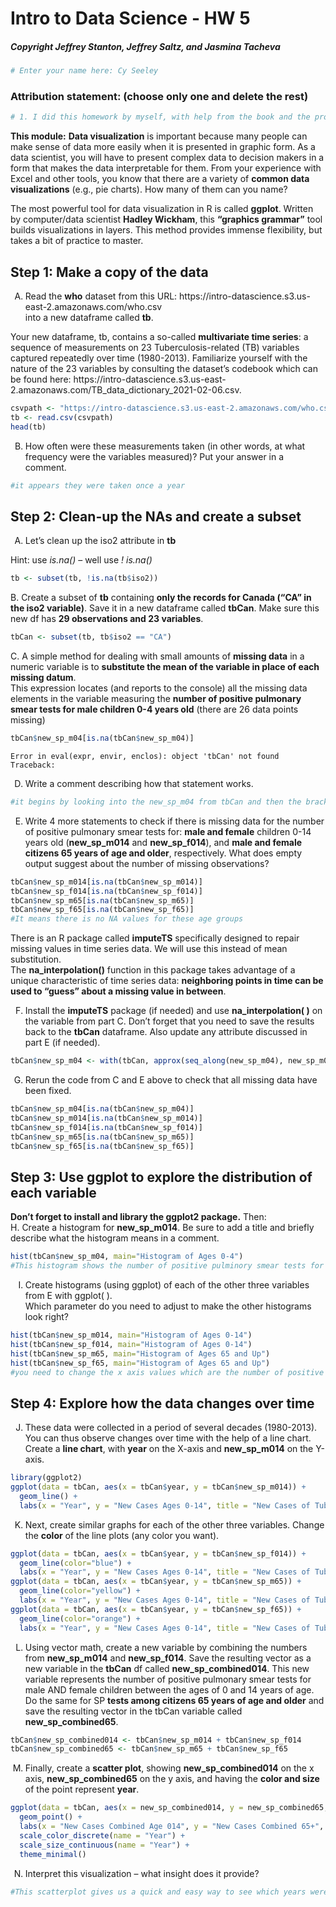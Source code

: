 # Intro to Data Science - HW 5
##### Copyright Jeffrey Stanton, Jeffrey Saltz, and Jasmina Tacheva

```{r}
# Enter your name here: Cy Seeley
```


### Attribution statement: (choose only one and delete the rest)


```{r}
# 1. I did this homework by myself, with help from the book and the professor.

```

**This module:** **Data visualization** is important because many people can make sense of data more easily when it is presented in graphic form. As a data scientist, you will have to present complex data to decision makers in a form that makes the data interpretable for them. From your experience with Excel and other tools, you know that there are a variety of **common data visualizations** (e.g., pie charts). How many of them can you name? <br>

The most powerful tool for data visualization in R is called **ggplot**. Written by computer/data scientist **Hadley Wickham**, this **“graphics grammar”** tool builds visualizations in layers. This method provides immense flexibility, but takes a bit of practice to master.


## Step 1: Make a copy of the data

A.	Read the **who** dataset from this URL: https://intro-datascience.s3.us-east-2.amazonaws.com/who.csv <br>
into a new dataframe called **tb**. 

Your new dataframe, tb, contains a so-called **multivariate time series**: a sequence of measurements on 23 Tuberculosis-related (TB) variables captured repeatedly over time (1980-2013). Familiarize yourself with the nature of the 23 variables by consulting the dataset’s codebook which can be found here: https://intro-datascience.s3.us-east-2.amazonaws.com/TB_data_dictionary_2021-02-06.csv.


```{r}
csvpath <- "https://intro-datascience.s3.us-east-2.amazonaws.com/who.csv"
tb <- read.csv(csvpath)
head(tb)
```

B.	How often were these measurements taken (in other words, at what frequency were the variables measured)? Put your answer in a comment. 


```{r}
#it appears they were taken once a year
```

## Step 2: Clean-up the NAs and create a subset

A.	Let's clean up the iso2 attribute in **tb** 

Hint: use *is.na()* -- well use *! is.na()* 


```{r}
tb <- subset(tb, !is.na(tb$iso2))
```

B. Create a subset of **tb** containing **only the records for Canada ("CA" in the iso2 variable)**. Save it in a new dataframe called **tbCan**. Make sure this new df has **29 observations and 23 variables**.


```{r}
tbCan <- subset(tb, tb$iso2 == "CA")
```

C. A simple method for dealing with small amounts of **missing data** in a numeric variable is to **substitute the mean of the variable in place of each missing datum**. <br>
This expression locates (and reports to the console) all the missing data elements in the variable measuring the **number of positive pulmonary smear tests for male children 0-4 years old** (there are 26 data points missing)


```{r}
tbCan$new_sp_m04[is.na(tbCan$new_sp_m04)]
```


    Error in eval(expr, envir, enclos): object 'tbCan' not found
    Traceback:



D.	Write a comment describing how that statement works.


```{r}
#it begins by looking into the new_sp_m04 from tbCan and then the brackets are essentially pulling out only the na values because of the is.na function
```

E.	Write 4 more statements to check if there is missing data for the number of positive pulmonary smear tests for: **male and female** children 0-14 years old (**new_sp_m014** and **new_sp_f014**), and **male and female citizens 65 years of age and older**, respectively. What does empty output suggest about the number of missing observations?


```{r}
tbCan$new_sp_m014[is.na(tbCan$new_sp_m014)]
tbCan$new_sp_f014[is.na(tbCan$new_sp_f014)]
tbCan$new_sp_m65[is.na(tbCan$new_sp_m65)]
tbCan$new_sp_f65[is.na(tbCan$new_sp_f65)]
#It means there is no NA values for these age groups
```

There is an R package called **imputeTS** specifically designed to repair missing values in time series data. We will use this instead of mean substitution.  <br>
The **na_interpolation()** function in this package takes advantage of a unique characteristic of time series data: **neighboring points in time can be used to “guess” about a missing value in between**.

F.	Install the **imputeTS** package (if needed) and use **na_interpolation( )** on the variable from part C. Don’t forget that you need to save the results back to the **tbCan** dataframe. Also update any attribute discussed in part E (if needed).


```{r}
tbCan$new_sp_m04 <- with(tbCan, approx(seq_along(new_sp_m04), new_sp_m04, xout = seq_along(new_sp_m04), rule = 2)$y)

```

G.	Rerun the code from C and E above to check that all missing data have been fixed. 


```{r}
tbCan$new_sp_m04[is.na(tbCan$new_sp_m04)]
tbCan$new_sp_m014[is.na(tbCan$new_sp_m014)]
tbCan$new_sp_f014[is.na(tbCan$new_sp_f014)]
tbCan$new_sp_m65[is.na(tbCan$new_sp_m65)]
tbCan$new_sp_f65[is.na(tbCan$new_sp_f65)]
```

## Step 3: Use ggplot to explore the distribution of each variable
**Don’t forget to install and library the ggplot2 package.** Then: <br>
H.	Create a histogram for **new_sp_m014**. Be sure to add a title and briefly describe what the histogram means in a comment.


```{r}

hist(tbCan$new_sp_m04, main="Histogram of Ages 0-4")
#This histogram shows the number of positive pulminory smear tests for each age from ages 0 to 4
```

I.	Create histograms (using ggplot) of each of the other three variables from E with ggplot( ). <br>
Which parameter do you need to adjust to make the other histograms look right?


```{r}
hist(tbCan$new_sp_m014, main="Histogram of Ages 0-14")
hist(tbCan$new_sp_f014, main="Histogram of Ages 0-14")
hist(tbCan$new_sp_m65, main="Histogram of Ages 65 and Up")
hist(tbCan$new_sp_f65, main="Histogram of Ages 65 and Up")
#you need to change the x axis values which are the number of positive pulminory smears, as the different ages appear to have very different minimum and maximum values
```

## Step 4: Explore how the data changes over time
J.	These data were collected in a period of several decades (1980-2013). You can thus observe changes over time with the help of a line chart. Create a **line chart**, with **year** on the X-axis and **new_sp_m014** on the Y-axis.


```{r}
library(ggplot2)
ggplot(data = tbCan, aes(x = tbCan$year, y = tbCan$new_sp_m014)) +
  geom_line() +
  labs(x = "Year", y = "New Cases Ages 0-14", title = "New Cases of Tuberculosis in Males Ages 0-14")
```

K.	Next, create similar graphs for each of the other three variables. Change the **color** of the line plots (any color you want).


```{r}
ggplot(data = tbCan, aes(x = tbCan$year, y = tbCan$new_sp_f014)) +
  geom_line(color="blue") +
  labs(x = "Year", y = "New Cases Ages 0-14", title = "New Cases of Tuberculosis in Females Ages 0-14")
ggplot(data = tbCan, aes(x = tbCan$year, y = tbCan$new_sp_m65)) +
  geom_line(color="yellow") +
  labs(x = "Year", y = "New Cases Ages 0-14", title = "New Cases of Tuberculosis in MalesAges 65 and Up")
ggplot(data = tbCan, aes(x = tbCan$year, y = tbCan$new_sp_f65)) +
  geom_line(color="orange") +
  labs(x = "Year", y = "New Cases Ages 0-14", title = "New Cases of Tuberculosis in Females Ages 65 and Up")
```

L.	Using vector math, create a new variable by combining the numbers from **new_sp_m014** and **new_sp_f014**. Save the resulting vector as a new variable in the **tbCan** df called **new_sp_combined014**. This new variable represents the number of positive pulmonary smear tests for male AND female children between the ages of 0 and 14 years of age. Do the same for SP **tests among citizens 65 years of age and older** and save the resulting vector in the tbCan variable called **new_sp_combined65**.


```{r}
tbCan$new_sp_combined014 <- tbCan$new_sp_m014 + tbCan$new_sp_f014
tbCan$new_sp_combined65 <- tbCan$new_sp_m65 + tbCan$new_sp_f65
```

M.	Finally, create a **scatter plot**, showing **new_sp_combined014** on the x axis, **new_sp_combined65** on the y axis, and having the **color and size** of the point represent **year**.


```{r}
ggplot(data = tbCan, aes(x = new_sp_combined014, y = new_sp_combined65, color = as.factor(year), size = year)) +
  geom_point() +
  labs(x = "New Cases Combined Age 014", y = "New Cases Combined 65+", title = "Scatter Plot of New TB Cases") +
  scale_color_discrete(name = "Year") +
  scale_size_continuous(name = "Year") +
  theme_minimal()
```

N.	Interpret this visualization – what insight does it provide?


```{r}
#This scatterplot gives us a quick and easy way to see which years were particularly bad in terms of new cases for our two ages groups. It also in some sense gives us a eye into the overall trend of positive tests over the years if you look at a sort of line of best fit.
```
